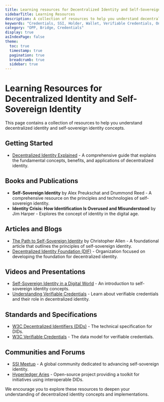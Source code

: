 ```yaml
---
title: Learning resources for Decentralized Identity and Self-Sovereign Identity
sidebarTitle: Learning Resources
description: A collection of resources to help you understand decentralized identity and self-sovereign identity concepts.
keywords: "Credentials, SSI, Holder, Wallet, Verifiable Credentials, OnePass"
category: "OPP, Bridge, Credentials"
display: true
asIndexPage: false
theme: 
  toc: true
  timestamp: true
  pagination: true
  breadcrumb: true
  sidebar: true
---
```


# Learning Resources for Decentralized Identity and Self-Sovereign Identity

This page contains a collection of resources to help you understand decentralized identity and self-sovereign identity concepts.

## Getting Started

- [Decentralized Identity Explained](/learn/decentralized-identity) - A comprehensive guide that explains the fundamental concepts, benefits, and applications of decentralized identity.

## Books and Publications

- **Self-Sovereign Identity** by Alex Preukschat and Drummond Reed - A comprehensive resource on the principles and technologies of self-sovereign identity.
- **Identity Crisis: How Identification Is Overused and Misunderstood** by Jim Harper - Explores the concept of identity in the digital age.

## Articles and Blogs

- [The Path to Self-Sovereign Identity](http://www.lifewithalacrity.com/2016/04/the-path-to-self-soverereign-identity.html) by Christopher Allen - A foundational article that outlines the principles of self-sovereign identity.
- [Decentralized Identity Foundation (DIF)](https://identity.foundation/) - Organization focused on developing the foundation for decentralized identity.

## Videos and Presentations

- [Self-Sovereign Identity in a Digital World](https://www.youtube.com/watch?v=JzM_Brpk95E) - An introduction to self-sovereign identity concepts.
- [Understanding Verifiable Credentials](https://www.youtube.com/watch?v=6O_iJnhIh5o) - Learn about verifiable credentials and their role in decentralized identity.

## Standards and Specifications

- [W3C Decentralized Identifiers (DIDs)](https://www.w3.org/TR/did-core/) - The technical specification for DIDs.
- [W3C Verifiable Credentials](https://www.w3.org/TR/vc-data-model/) - The data model for verifiable credentials.

## Communities and Forums

- [SSI Meetup](https://ssimeetup.org/) - A global community dedicated to advancing self-sovereign identity.
- [Hyperledger Aries](https://www.hyperledger.org/projects/aries) - Open-source project providing a toolkit for initiatives using interoperable DIDs.

We encourage you to explore these resources to deepen your understanding of decentralized identity concepts and implementations.
